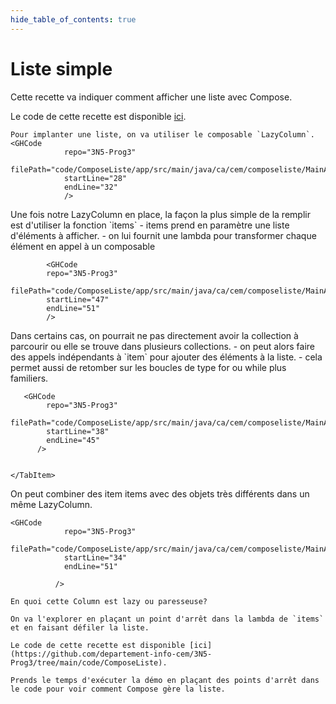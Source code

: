 ```yaml
---
hide_table_of_contents: true
---
```


# Liste simple

Cette recette va indiquer comment afficher une liste avec Compose.

Le code de cette recette est disponible [ici](https://github.com/departement-info-cem/3N5-Prog3/tree/main/code/ComposeListe).

<Tabs queryString="Liste-string">
  <TabItem value="LazyColumn" label="LazyColumn">

    Pour implanter une liste, on va utiliser le composable `LazyColumn`.
    <GHCode
                repo="3N5-Prog3"
                filePath="code/ComposeListe/app/src/main/java/ca/cem/composeliste/MainActivity.kt"
                startLine="28"
                endLine="32"
                />

  </TabItem>
  <TabItem value="items" label="items">
    Une fois notre LazyColumn en place, la façon la plus simple de la remplir est d'utiliser la fonction `items`
    - items prend en paramètre une liste d'éléments à afficher.
    - on lui fournit une lambda pour transformer chaque élément en appel à un composable


            <GHCode
            repo="3N5-Prog3"
            filePath="code/ComposeListe/app/src/main/java/ca/cem/composeliste/MainActivity.kt"
            startLine="47"
            endLine="51"
            />


  </TabItem>
    <TabItem value="item" label="item">
      Dans certains cas, on pourrait ne pas directement avoir la collection à parcourir ou
      elle se trouve dans plusieurs collections.
      - on peut alors faire des appels indépendants à `item` pour ajouter des éléments à la liste.
      - cela permet aussi de retomber sur les boucles de type for ou while plus familiers.

       <GHCode
            repo="3N5-Prog3"
            filePath="code/ComposeListe/app/src/main/java/ca/cem/composeliste/MainActivity.kt"
            startLine="38"
            endLine="45"
          />


    </TabItem>
  <TabItem value="combi" label="Combinaisons">
    On peut combiner des item items avec des objets très différents dans un même LazyColumn.


    <GHCode
                repo="3N5-Prog3"
                filePath="code/ComposeListe/app/src/main/java/ca/cem/composeliste/MainActivity.kt"
                startLine="34"
                endLine="51"

              />


  </TabItem>
  <TabItem value="lazy" label="Lazy?">

    En quoi cette Column est lazy ou paresseuse?

    On va l'explorer en plaçant un point d'arrêt dans la lambda de `items` et en faisant défiler la liste.

  </TabItem>
  <TabItem value="explorer" label="Explorer le code">

    Le code de cette recette est disponible [ici](https://github.com/departement-info-cem/3N5-Prog3/tree/main/code/ComposeListe).

    Prends le temps d'exécuter la démo en plaçant des points d'arrêt dans le code pour voir comment Compose gère la liste.

  </TabItem>
</Tabs>
